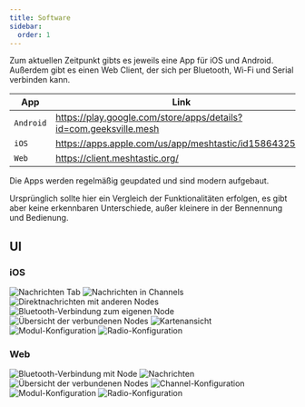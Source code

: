 ```yaml
---
title: Software
sidebar:
  order: 1
---
```




Zum aktuellen Zeitpunkt gibts es jeweils eine App für iOS und Android. Außerdem gibt es einen Web Client, der sich per Bluetooth, Wi-Fi und Serial verbinden kann.

| App       | Link                                                              | Quellcode                                                  |
| --------- | ----------------------------------------------------------------- | ---------------------------------------------------------- |
| `Android` | https://play.google.com/store/apps/details?id=com.geeksville.mesh | [GitHub](https://github.com/meshtastic/Meshtastic-Android) |
| `iOS`     | https://apps.apple.com/us/app/meshtastic/id1586432531             | [GitHub](https://github.com/meshtastic/Meshtastic-Apple)   |
| `Web`     | https://client.meshtastic.org/                                    | [GitHub](https://github.com/meshtastic/web)                |

Die Apps werden regelmäßig geupdated und sind modern aufgebaut.

Ursprünglich sollte hier ein Vergleich der Funktionalitäten erfolgen, es gibt aber keine erkennbaren Unterschiede, außer kleinere in der Bennennung und Bedienung.

## UI

### iOS

<div class="grid grid-cols-1 print:grid-cols-3 md:grid-cols-3 items-start gap-8">
  <Image src={iOSMessages} alt="Nachrichten Tab" />
  <Image src={iOSMessagesChannels} alt="Nachrichten in Channels" />
  <Image src={iOSMessagesContacts} alt="Direktnachrichten mit anderen Nodes" />
  <Image src={iOSBluetooth} alt="Bluetooth-Verbindung zum eigenen Node" />
  <Image src={iOSNodes} alt="Übersicht der verbundenen Nodes" />
  <Image src={iOSMeshMap} alt="Kartenansicht" />
  <Image src={iOSConfigModule} alt="Modul-Konfiguration" />
  <Image src={iOSConfigRadio} alt="Radio-Konfiguration" />
</div>

### Web

<div class="grid grid-cols-1 print:grid-cols-2 md:grid-cols-2 items-start gap-8">
  <Image src={WebConnectionBluetooth} alt="Bluetooth-Verbindung mit Node" />
  <Image src={WebMessages} alt="Nachrichten" />
  <Image src={WebNodes} alt="Übersicht der verbundenen Nodes" />
  <Image src={WebConfigChannels} alt="Channel-Konfiguration" />
  <Image src={WebConfigModule} alt="Modul-Konfiguration" />
  <Image src={WebConfigRadio} alt="Radio-Konfiguration" />
</div>
